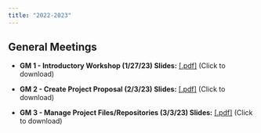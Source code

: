 ```yaml
---
title: "2022-2023"
---
```


## General Meetings

- **GM 1 - Introductory Workshop (1/27/23) Slides:** <a href="../Files/GM_22_23/1_27.pdf" target="_blank">[.pdf]</a> (Click to download)

- **GM 2 - Create Project Proposal (2/3/23) Slides:** <a href="../Files/GM_22_23/2_3.pdf" target="_blank">[.pdf]</a> (Click to download)

- **GM 3 - Manage Project Files/Repositories (3/3/23) Slides:** <a href="../Files/GM_22_23/3_3.pdf" target="_blank">[.pdf]</a> (Click to download)